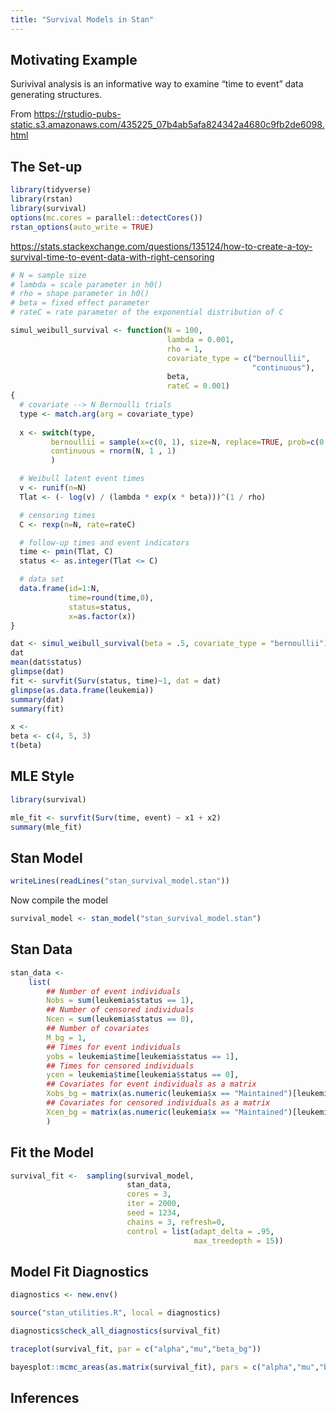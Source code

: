 ```yaml
---
title: "Survival Models in Stan"
---
```


## Motivating Example

Surivival analysis is an informative way to examine "time to event" data generating structures.

From <https://rstudio-pubs-static.s3.amazonaws.com/435225_07b4ab5afa824342a4680c9fb2de6098.html>

## The Set-up

```r
library(tidyverse)
library(rstan)
library(survival)
options(mc.cores = parallel::detectCores())
rstan_options(auto_write = TRUE)
```

<https://stats.stackexchange.com/questions/135124/how-to-create-a-toy-survival-time-to-event-data-with-right-censoring>
```r
# N = sample size    
# lambda = scale parameter in h0()
# rho = shape parameter in h0()
# beta = fixed effect parameter
# rateC = rate parameter of the exponential distribution of C

simul_weibull_survival <- function(N = 100, 
                                   lambda = 0.001, 
                                   rho = 1, 
                                   covariate_type = c("bernoullii",
                                                      "continuous"),
                                   beta, 
                                   rateC = 0.001)
{
  # covariate --> N Bernoulli trials
  type <- match.arg(arg = covariate_type)
  
  x <- switch(type,
         bernoullii = sample(x=c(0, 1), size=N, replace=TRUE, prob=c(0.5, 0.5)),
         continuous = rnorm(N, 1 , 1)
         )

  # Weibull latent event times
  v <- runif(n=N)
  Tlat <- (- log(v) / (lambda * exp(x * beta)))^(1 / rho)

  # censoring times
  C <- rexp(n=N, rate=rateC)

  # follow-up times and event indicators
  time <- pmin(Tlat, C)
  status <- as.integer(Tlat <= C)

  # data set
  data.frame(id=1:N,
             time=round(time,0),
             status=status,
             x=as.factor(x))
}

dat <- simul_weibull_survival(beta = .5, covariate_type = "bernoullii")
dat
mean(dat$status)
glimpse(dat)
fit <- survfit(Surv(status, time)~1, dat = dat)
glimpse(as.data.frame(leukemia))
summary(dat)
summary(fit)
```

```r

x <- 
beta <- c(4, 5, 3)
t(beta)
```


## MLE Style

```r
library(survival)

mle_fit <- survfit(Surv(time, event) ~ x1 + x2)
summary(mle_fit)
```

## Stan Model

```r
writeLines(readLines("stan_survival_model.stan"))
```

Now compile the model

```r
survival_model <- stan_model("stan_survival_model.stan")
```

## Stan Data

```r
stan_data <-
    list(
        ## Number of event individuals
        Nobs = sum(leukemia$status == 1),
        ## Number of censored individuals
        Ncen = sum(leukemia$status == 0),
        ## Number of covariates
        M_bg = 1,
        ## Times for event individuals
        yobs = leukemia$time[leukemia$status == 1],
        ## Times for censored individuals
        ycen = leukemia$time[leukemia$status == 0],
        ## Covariates for event individuals as a matrix
        Xobs_bg = matrix(as.numeric(leukemia$x == "Maintained")[leukemia$status == 1]),
        ## Covariates for censored individuals as a matrix
        Xcen_bg = matrix(as.numeric(leukemia$x == "Maintained")[leukemia$status == 0])
        )
```


## Fit the Model

```r
survival_fit <-  sampling(survival_model, 
                          stan_data, 
                          cores = 3, 
                          iter = 2000, 
                          seed = 1234,
                          chains = 3, refresh=0, 
                          control = list(adapt_delta = .95,
                                         max_treedepth = 15))

```


## Model Fit Diagnostics

```r
diagnostics <- new.env()

source("stan_utilities.R", local = diagnostics)

diagnostics$check_all_diagnostics(survival_fit)

```

```r
traceplot(survival_fit, par = c("alpha","mu","beta_bg"))
```

```r
bayesplot::mcmc_areas(as.matrix(survival_fit), pars = c("alpha","mu","beta_bg[1]"), prob = 0.95)
```

## Inferences



